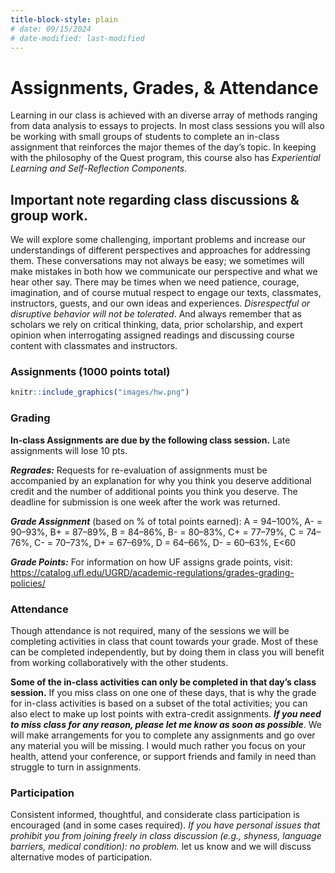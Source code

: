 ```yaml
---
title-block-style: plain
# date: 09/15/2024
# date-modified: last-modified
---
```


# Assignments, Grades, & Attendance
<!-- # Assignments, Grades, & Attendance {.unnumbered} -->

Learning in our class is achieved with an diverse array of methods ranging from data analysis to essays to projects. In most class sessions you will also be working with small groups of students to complete an in-class assignment that reinforces the major themes of the day's topic. In keeping with the philosophy of the Quest program, this course also has *Experiential Learning and Self-Reflection Components*. 

::: {.callout-tip}
## Important note regarding class discussions & group work.

We will explore some challenging, important problems and increase our understandings of different perspectives and approaches for addressing them. These conversations may not always be easy; we sometimes will make mistakes in both how we communicate our perspective and what we hear other say. There may be times when we need patience, courage, imagination, and of course mutual respect to engage our texts, classmates, instructors, guests, and our own ideas and experiences. *Disrespectful or disruptive behavior will not be tolerated*. And always remember that as scholars we rely on critical thinking, data, prior scholarship, and expert opinion when interrogating assigned readings and discussing course content with classmates and instructors.
:::

### Assignments (1000 points total) {.unnumbered} 

```r

knitr::include_graphics("images/hw.png")
```

### Grading {.unnumbered} 

**In-class Assignments are due by the following class session.** Late assignments will lose 10 pts.

***Regrades:*** Requests for re-evaluation of assignments must be accompanied by an explanation for why you think you deserve additional credit and the number of additional points you think you deserve. The deadline for submission is one week after the work was returned.

***Grade Assignment*** (based on % of total points earned): A = 94--100%, A- = 90--93%, B+ = 87--89%, B = 84--86%, B- = 80--83%, C+ = 77--79%, C = 74--76%, C- = 70--73%, D+ = 67--69%, D = 64--66%, D- = 60--63%, E\<60

***Grade Points:*** For information on how UF assigns grade points, visit: <https://catalog.ufl.edu/UGRD/academic-regulations/grades-grading-policies/>

### Attendance {.unnumbered} 

Though attendance is not required, many of the sessions we will be completing activities in class that count towards your grade. Most of these can be completed independently, but by doing them in class you will benefit from working collaboratively with the other students.

**Some of the in-class activities can only be completed in that day's class session.** If you miss class on one one of these days, that is why the grade for in-class activities is based on a subset of the total activities; you can also elect to make up lost points with extra-credit assignments. **_If you need to miss class for any reason, please let me know as soon as possible_**. We will make arrangements for you to complete any assignments and go over any material you will be missing. I would much rather you focus on your health, attend your conference, or support friends and family in need than struggle to turn in assignments.

### Participation {.unnumbered} 

Consistent informed, thoughtful, and considerate class participation is encouraged (and in some cases required). *If you have personal issues that prohibit you from joining freely in class discussion (e.g., shyness, language barriers, medical condition): no problem.* let us know and we will discuss alternative modes of participation.



